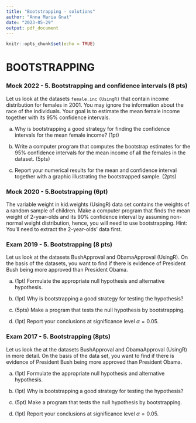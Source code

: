 ```yaml
---
title: "Bootstrapping - solutions"
author: "Anna Maria Gnat"
date: "2023-05-29"
output: pdf_document
---
```


```r
knitr::opts_chunk$set(echo = TRUE)
```

# BOOTSTRAPPING

### Mock 2022 - 5. Bootstrapping and confidence intervals (8 pts)

Let us look at the datasets `female.inc` `(UsingR)` that contain income
distribution for females in 2001. You may ignore the information about
the race of the individuals. Your goal is to estimate the mean female
income together with its 95% confidence intervals.

(a) Why is bootstrapping a good strategy for finding the confidence
    intervals for the mean female income? (1pt)

(b) Write a computer program that computes the bootstrap estimates for
    the 95% confidence intervals for the mean income of all the females
    in the dataset. (5pts)

(c) Report your numerical results for the mean and confidence interval
    together with a graphic illustrating the bootstrapped sample. (2pts)

### Mock 2020 - 5.Bootstrapping (6pt)

The variable weight in kid.weights (UsingR) data set contains the
weights of a random sample of children. Make a computer program that
finds the mean weight of 2-year-olds and its 90% confidence interval by
assuming non-normal weight distribution, hence, you will need to use
bootstrapping. Hint: You'll need to extract the 2-year-olds' data first.

### Exam 2019 - 5. Bootstrapping (8 pts)

Let us look at the datasets BushApproval and ObamaApproval (UsingR). On
the basis of the datasets, you want to find if there is evidence of
President Bush being more approved than President Obama.

(a) (1pt) Formulate the appropriate null hypothesis and alternative
    hypothesis.

(b) (1pt) Why is bootstrapping a good strategy for testing the
    hypothesis?

(c) (5pts) Make a program that tests the null hypothesis by
    bootstrapping.

(d) (1pt) Report your conclusions at significance level $\alpha = 0.05$.

### Exam 2017 - 5. Bootstrapping (8pts)

Let us look the at the datasets BushApproval and ObamaApproval (UsingR)
in more detail. On the basis of the data set, you want to find if there
is evidence of President Bush being more approved than President Obama.

(a) (1pt) Formulate the appropriate null hypothesis and alternative
    hypothesis.

(b) (1pt) Why is bootstrapping a good strategy for testing the
    hypothesis?

(c) (5pt) Make a program that tests the null hypothesis by
    bootstrapping.

(d) (1pt) Report your conclusions at significance level $\alpha = 0.05$.
